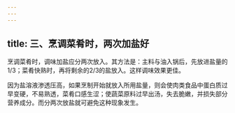 ```yaml
---
---
---
```

title: 三、烹调菜肴时，两次加盐好
---




烹调菜肴时，调味加盐应分两次放入。其方法是：主料与油入锅后，先放进盐量的1/3；菜肴快熟时，再将剩余的2/3的盐放入。这样调味效果更佳。

因为盐溶液渗透压高，如果烹制开始就放入所用盐量，则会使肉类食品中蛋白质过早变硬，不易熟透，菜肴口感生涩；使蔬菜原料过早出汤，失去脆嫩，并损失部分营养成分。而分两次放盐就可避免这种现象发生。